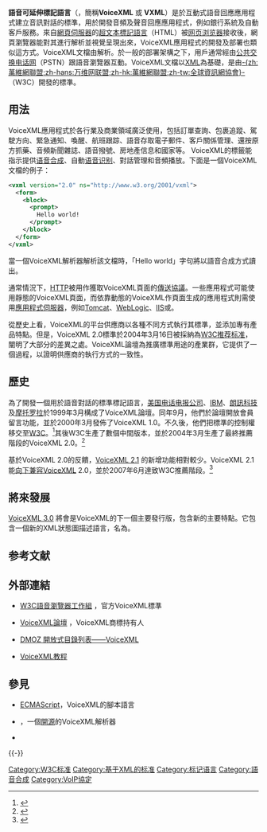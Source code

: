 {{TA
|G1 = IT
}}

'''語音可延伸標記語言'''（{{lang-en|'''Voice Extensible Markup Language'''}}，簡稱'''VoiceXML''' 或 '''VXML'''）是於互動式語音回應應用程式建立音訊對話的標準，用於開發音頻及聲音回應應用程式，例如銀行系統及自動客戶服務。來自[[網頁伺服器|網頁伺服器]]的[[HTML|超文本標記語言]]（HTML）被[[网页浏览器|网页浏览器]]接收後，網頁瀏覽器能對其進行解析並視覺呈現出來，VoiceXML應用程式的開發及部署也類似這方式。VoiceXML文檔由{{link-en|語音瀏覽器|Voice browser}}解析。於一般的部署架構之下，用戶通常經由[[公共交换电话网|公共交换电话网]]（PSTN）跟語音瀏覽器互動。VoiceXML文檔以[[XML|XML]]為基礎，是由[[万维网联盟|-{zh:萬維網聯盟;zh-hans:万维网联盟;zh-hk:萬維網聯盟;zh-tw:全球資訊網協會}-]]（W3C）開發的標準。

==用法==
VoiceXML應用程式於各行業及商業領域廣泛使用，包括訂單查詢、包裹追蹤、駕駛方向、緊急通知、喚醒、航班跟踪、語音存取電子郵件、客戶關係管理、還按原方抓藥、音頻新聞雜誌、語音撥號、房地產信息和國家{{link-en|目錄援助|Directory assistance}}等。
VoiceXML的標籤能指示{{link-en|語音瀏覽器|Voice browser}}提供[[语音合成|语音合成]]、自動[[语音识别|语音识别]]、對話管理和音頻播放。下面是一個VoiceXML文檔的例子：

<syntaxhighlight lang="xml">
<vxml version="2.0" ns="http://www.w3.org/2001/vxml">
  <form>
    <block>
      <prompt>
        Hello world!
      </prompt>
    </block>
  </form>
</vxml>
</syntaxhighlight>

當一個VoiceXML解析器解析該文檔時，「Hello world」字句將以語音合成方式讀出。

通常情況下，[[HTTP|HTTP]]被用作獲取VoiceXML頁面的[[网络传输协议|傳送協議]]。一些應用程式可能使用靜態的VoiceXML頁面，而依靠動態的VoiceXML作頁面生成的應用程式則需使用[[應用程式伺服器|應用程式伺服器]]，例如[[Apache_Tomcat|Tomcat]]、[[WebLogic|WebLogic]]、[[網際網路資訊服務|IIS]]或{{link-en|IBM WebSphere|IBM WebSphere|WebSphere}}。

從歷史上看，VoiceXML的平台供應商以各種不同方式執行其標準，並添加專有產品特點。但是，VoiceXML 2.0標準於2004年3月16日被採納為[[W3C推荐标准|W3C推荐标准]]，闡明了大部分的差異之處。VoiceXML論壇為推廣標準用途的產業群，它提供了一個{{link-en|一致性測試|Conformance testing}}過程，以證明供應商的執行方式的一致性。

==歷史==
為了開發一個用於語音對話的標準標記語言，[[美国电话电报公司|美国电话电报公司]]、[[IBM|IBM]]、[[朗訊科技|朗訊科技]]及[[摩托罗拉|摩托罗拉]]於1999年3月構成了VoiceXML論壇。同年9月，他們於論壇開放會員留言功能，並於2000年3月發佈了VoiceXML 1.0。不久後，他們把標準的控制權移交至[[W3C|W3C]]。<ref name=Forum2003>{{cite web|url=http://www.voicexml.org/voicexml-tutorials/introduction|title=Introduction|date=2007-11-04|accessdate=2015-04-24|publisher=VoiceXML Forum|year=2003|language=en|archive-date=2015-07-04|archive-url=https://web.archive.org/web/20150704201808/http://www.voicexml.org/voicexml-tutorials/introduction|dead-url=no}}</ref>其後W3C生產了數個中間版本，並於2004年3月生產了最終推薦階段的VoiceXML 2.0。<ref name=W3C2004>{{cite web|url=http://www.infoworld.com/article/2665414/application-development/w3c-recommends-voicexml-2-0.html |title=W3C recommends VoiceXML 2.0|date=2004-03-17|accessdate=2015-04-24|publisher=InfoWorld, Ephraim Schwartz|language=en}}</ref>

基於VoiceXML 2.0的反饋，[http://www.w3.org/TR/voicexml21/ VoiceXML 2.1] {{Wayback|url=http://www.w3.org/TR/voicexml21/ |date=20210507051037 }}的新增功能相對較少。VoiceXML 2.1能[[向下兼容|向下兼容]]VoiceXML 2.0，並於2007年6月達致W3C推薦階段。<ref name=VXML21>{{cite web|url=http://www.w3.org/TR/voicexml21/|title=Voice Extensible Markup Language (VoiceXML) 2.1|accessdate=2015-04-24|publisher=World Wide Web Consortium (W3C)|language=en|archive-date=2021-05-07|archive-url=https://web.archive.org/web/20210507051037/https://www.w3.org/TR/voicexml21/|dead-url=no}}</ref>

==將來發展==
[http://www.w3.org/TR/voicexml30/ VoiceXML 3.0] {{Wayback|url=http://www.w3.org/TR/voicexml30/ |date=20210302231118 }}將會是VoiceXML的下一個主要發行版，包含新的主要特點。它包含一個新的XML狀態圖描述語言，名為{{link-en|SCXML|SCXML}}。

== 参考文献 ==
{{Reflist|30em}}

== 外部連結 ==
{{Spoken Wikipedia|En-VoiceXML.ogg|2011年|10月29日|英语}}
*{{en}}[http://www.w3.org/Voice/ W3C語音瀏覽器工作組] {{Wayback|url=http://www.w3.org/Voice/ |date=20210506052438 }}，官方VoiceXML標準
*{{en}}[http://www.voicexml.org VoiceXML論壇] {{Wayback|url=http://www.voicexml.org/ |date=20210505174526 }}，VoiceXML商標持有人
*{{en}}[http://www.dmoz.org/Computers/Data_Formats/Markup_Languages/XML/Applications/VoiceXML/ DMOZ 開放式目錄列表——VoiceXML]
*{{en}}[https://web.archive.org/web/20120827035428/http://www.vxml.org/ VoiceXML教程]

== 參見 ==
*[[ECMAScript|ECMAScript]]，VoiceXML的腳本語言
*{{link-en|OpenVXI|OpenVXI}}，一個[[开放源代码|開源]]的VoiceXML解析器
*{{link-en|SCXML|SCXML}}

{{-}}
{{W3C规范和标准}}
{{語音合成}}

{{DEFAULTSORT:Voicexml}}
[[Category:W3C标准|Category:W3C标准]]
[[Category:基于XML的标准|Category:基于XML的标准]]
[[Category:标记语言|Category:标记语言]]
[[Category:語音合成|Category:語音合成]]
[[Category:VoIP協定|Category:VoIP協定]]